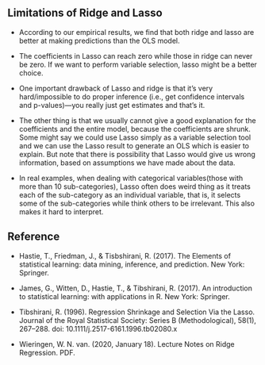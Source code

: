 ## Limitations of Ridge and Lasso

* According to our empirical results, we find that both ridge and lasso are better at making predictions than the OLS model. 

* The coefficients in Lasso can reach zero while those in ridge can never be zero. If we want to perform variable selection, lasso might be a better choice.

* One important drawback of Lasso and ridge is that it's very hard/impossible to do proper inference (i.e., get confidence intervals and p-values)---you really just get estimates and that's it.

* The other thing is that we usually cannot give a good explanation for the coefficients and the entire model, because the coefficients are shrunk. Some might say we could use Lasso simply as a variable selection tool and we can use the Lasso result to generate an OLS which is easier to explain. But note that there is possibility that Lasso would give us wrong information, based on assumptions we have made about the data.

* In real examples, when dealing with categorical variables(those with more than 10 sub-categories), Lasso often does weird thing as it treats each of the sub-category as an individual variable, that is, it selects some of the sub-categories while think others to be irrelevant. This also makes it hard to interpret.

## Reference

  * Hastie, T., Friedman, J., & Tisbshirani, R. (2017). The Elements of statistical learning: data mining, inference, and prediction. New York: Springer.
  
  * James, G., Witten, D., Hastie, T., & Tibshirani, R. (2017). An introduction to statistical learning: with applications in R. New York: Springer.
  
  * Tibshirani, R. (1996). Regression Shrinkage and Selection Via the Lasso. Journal of the Royal Statistical Society: Series B (Methodological), 58(1), 267–288. doi: 10.1111/j.2517-6161.1996.tb02080.x
  
  * Wieringen, W. N. van. (2020, January 18). Lecture Notes on Ridge Regression. PDF.